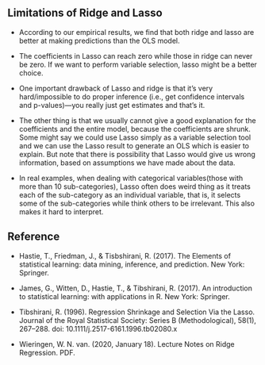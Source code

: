 ## Limitations of Ridge and Lasso

* According to our empirical results, we find that both ridge and lasso are better at making predictions than the OLS model. 

* The coefficients in Lasso can reach zero while those in ridge can never be zero. If we want to perform variable selection, lasso might be a better choice.

* One important drawback of Lasso and ridge is that it's very hard/impossible to do proper inference (i.e., get confidence intervals and p-values)---you really just get estimates and that's it.

* The other thing is that we usually cannot give a good explanation for the coefficients and the entire model, because the coefficients are shrunk. Some might say we could use Lasso simply as a variable selection tool and we can use the Lasso result to generate an OLS which is easier to explain. But note that there is possibility that Lasso would give us wrong information, based on assumptions we have made about the data.

* In real examples, when dealing with categorical variables(those with more than 10 sub-categories), Lasso often does weird thing as it treats each of the sub-category as an individual variable, that is, it selects some of the sub-categories while think others to be irrelevant. This also makes it hard to interpret.

## Reference

  * Hastie, T., Friedman, J., & Tisbshirani, R. (2017). The Elements of statistical learning: data mining, inference, and prediction. New York: Springer.
  
  * James, G., Witten, D., Hastie, T., & Tibshirani, R. (2017). An introduction to statistical learning: with applications in R. New York: Springer.
  
  * Tibshirani, R. (1996). Regression Shrinkage and Selection Via the Lasso. Journal of the Royal Statistical Society: Series B (Methodological), 58(1), 267–288. doi: 10.1111/j.2517-6161.1996.tb02080.x
  
  * Wieringen, W. N. van. (2020, January 18). Lecture Notes on Ridge Regression. PDF.